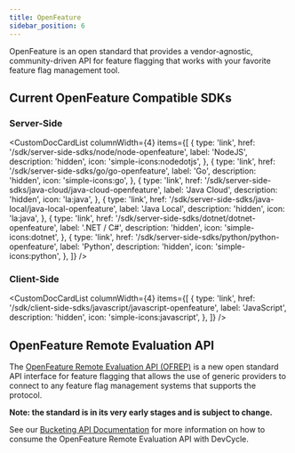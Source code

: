 ```yaml
---
title: OpenFeature
sidebar_position: 6
---
```



OpenFeature is an open standard that provides a vendor-agnostic, community-driven API for feature flagging that works with your favorite feature flag management tool.

## Current OpenFeature Compatible SDKs

### Server-Side

<CustomDocCardList
  columnWidth={4}
  items={[
    {
      type: 'link',
      href: '/sdk/server-side-sdks/node/node-openfeature',
      label: 'NodeJS',
      description: 'hidden',
      icon: 'simple-icons:nodedotjs',
    },
    {
      type: 'link',
      href: '/sdk/server-side-sdks/go/go-openfeature',
      label: 'Go',
      description: 'hidden',
      icon: 'simple-icons:go',
    },
    {
      type: 'link',
      href: '/sdk/server-side-sdks/java-cloud/java-cloud-openfeature',
      label: 'Java Cloud',
      description: 'hidden',
      icon: 'la:java',
    },
    {
      type: 'link',
      href: '/sdk/server-side-sdks/java-local/java-local-openfeature',
      label: 'Java Local',
      description: 'hidden',
      icon: 'la:java',
    },
    {
      type: 'link',
      href: '/sdk/server-side-sdks/dotnet/dotnet-openfeature',
      label: '.NET / C#',
      description: 'hidden',
      icon: 'simple-icons:dotnet',
    },
    {
      type: 'link',
      href: '/sdk/server-side-sdks/python/python-openfeature',
      label: 'Python',
      description: 'hidden',
      icon: 'simple-icons:python',
    },
  ]}
/>

### Client-Side

<CustomDocCardList
  columnWidth={4}
  items={[
    {
      type: 'link',
      href: '/sdk/client-side-sdks/javascript/javascript-openfeature',
      label: 'JavaScript',
      description: 'hidden',
      icon: 'simple-icons:javascript',
    },
  ]}
/>

## OpenFeature Remote Evaluation API

The [OpenFeature Remote Evaluation API (OFREP)](https://github.com/open-feature/protocol) is a new open standard
API interface for feature flagging that allows the use of generic providers to connect to any
feature flag management systems that supports the protocol.

**Note: the standard is in its very early stages and is subject to change.**

See our [Bucketing API Documentation](https://docs.devcycle.com/bucketing-api/#tag/OpenFeature-Remote-Evaluation-API-(OFREP))
for more information on how to consume the OpenFeature Remote Evaluation API with DevCycle.
